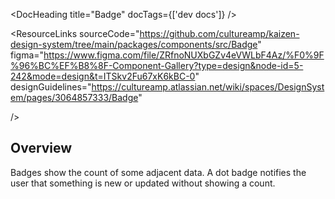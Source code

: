 
<Meta of={BadgeStories} />

<DocHeading title="Badge" docTags={['dev docs']} />

<ResourceLinks
  sourceCode="https://github.com/cultureamp/kaizen-design-system/tree/main/packages/components/src/Badge"
  figma="https://www.figma.com/file/ZRfnoNUXbGZv4eVWLbF4Az/%F0%9F%96%BC%EF%B8%8F-Component-Gallery?type=design&node-id=5-242&mode=design&t=ITSkv2Fu67xK6kBC-0"
  designGuidelines="https://cultureamp.atlassian.net/wiki/spaces/DesignSystem/pages/3064857333/Badge"

/>

<KAIOInstallation exportNames="Badge" />

## Overview

Badges show the count of some adjacent data. A dot badge notifies the user that something is new or updated without showing a count.

<Canvas of={BadgeStories.Playground} />
<Controls of={BadgeStories.Playground} />
